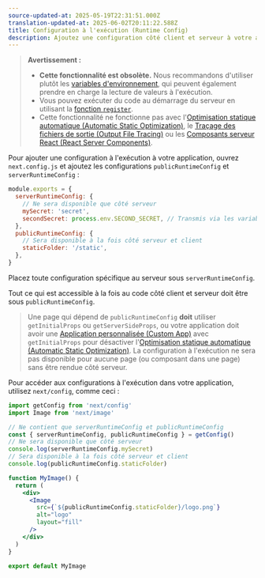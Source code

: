 ```yaml
---
source-updated-at: 2025-05-19T22:31:51.000Z
translation-updated-at: 2025-06-02T20:11:22.588Z
title: Configuration à l'exécution (Runtime Config)
description: Ajoutez une configuration côté client et serveur à votre application Next.js.
---
```


> **Avertissement :**
>
> - **Cette fonctionnalité est obsolète.** Nous recommandons d'utiliser plutôt les [variables d'environnement](/docs/pages/guides/environment-variables), qui peuvent également prendre en charge la lecture de valeurs à l'exécution.
> - Vous pouvez exécuter du code au démarrage du serveur en utilisant la [fonction `register`](/docs/app/guides/instrumentation).
> - Cette fonctionnalité ne fonctionne pas avec l'[Optimisation statique automatique (Automatic Static Optimization)](/docs/pages/building-your-application/rendering/automatic-static-optimization), le [Traçage des fichiers de sortie (Output File Tracing)](/docs/pages/api-reference/config/next-config-js/output#automatically-copying-traced-files) ou les [Composants serveur React (React Server Components)](/docs/app/getting-started/server-and-client-components).

Pour ajouter une configuration à l'exécution à votre application, ouvrez `next.config.js` et ajoutez les configurations `publicRuntimeConfig` et `serverRuntimeConfig` :

```js filename="next.config.js"
module.exports = {
  serverRuntimeConfig: {
    // Ne sera disponible que côté serveur
    mySecret: 'secret',
    secondSecret: process.env.SECOND_SECRET, // Transmis via les variables d'environnement
  },
  publicRuntimeConfig: {
    // Sera disponible à la fois côté serveur et client
    staticFolder: '/static',
  },
}
```

Placez toute configuration spécifique au serveur sous `serverRuntimeConfig`.

Tout ce qui est accessible à la fois au code côté client et serveur doit être sous `publicRuntimeConfig`.

> Une page qui dépend de `publicRuntimeConfig` **doit** utiliser `getInitialProps` ou `getServerSideProps`, ou votre application doit avoir une [Application personnalisée (Custom App)](/docs/pages/building-your-application/routing/custom-app) avec `getInitialProps` pour désactiver l'[Optimisation statique automatique (Automatic Static Optimization)](/docs/pages/building-your-application/rendering/automatic-static-optimization). La configuration à l'exécution ne sera pas disponible pour aucune page (ou composant dans une page) sans être rendue côté serveur.

Pour accéder aux configurations à l'exécution dans votre application, utilisez `next/config`, comme ceci :

```jsx
import getConfig from 'next/config'
import Image from 'next/image'

// Ne contient que serverRuntimeConfig et publicRuntimeConfig
const { serverRuntimeConfig, publicRuntimeConfig } = getConfig()
// Ne sera disponible que côté serveur
console.log(serverRuntimeConfig.mySecret)
// Sera disponible à la fois côté serveur et client
console.log(publicRuntimeConfig.staticFolder)

function MyImage() {
  return (
    <div>
      <Image
        src={`${publicRuntimeConfig.staticFolder}/logo.png`}
        alt="logo"
        layout="fill"
      />
    </div>
  )
}

export default MyImage
```